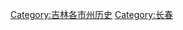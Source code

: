 {{Catnav|頁面分類|各種主題的頁面分類|依中国各省来作的分类|中国各地历史|吉林历史}}
{{Catnav|頁面分類|历史|各國歷史|中国历史|中国各地历史|吉林历史}}


[[Category:吉林各市州历史|Category:吉林各市州历史]]
[[Category:长春|Category:长春]]